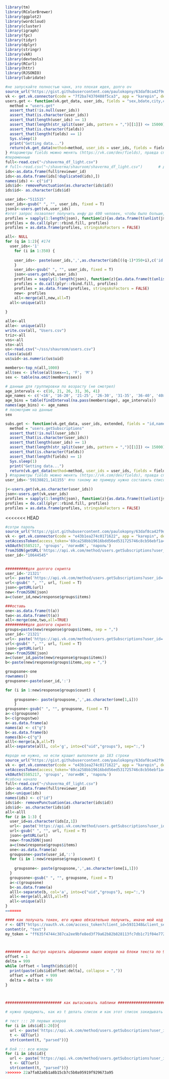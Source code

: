 ```r
library(tm)
library(RColorBrewer)
library(ggplot2)
library(wordcloud)
library(cluster)
library(igraph)
library(fpc)
library(tidyr)
library(dplyr)
library(stringr)
library(vkR)
library(devtools)
library(RCurl)
library(httr)
library(RJSONIO)
library(lubridate)
```


```r
#не запускайте полностью чанк, это плохая идея, долго оч
source_url("https://gist.githubusercontent.com/paulokopny/63daf8ca42f9d842b122/raw/bf7c8f9f6944b44e7c791cb66f4919bd762f4dc9/vk.R") 
vk <- get.vk.connector(code = "7f2ba74370408f5ca3", app = "karepin", debug = T)
users.get <- function(vk.get_data, user_ids, fields = "sex,bdate,city,country,home_town,education,universities,schools,counters,occupation,relation,personal") {
  method = "users.get"
  assert_that(!is.null(user_ids))
  assert_that(is.character(user_ids))
  assert_that(length(user_ids) == 1)
  assert_that(length(str_split(user_ids, pattern = ",")[[1]]) <= 15000)
  assert_that(is.character(fields))
  assert_that(length(fields) == 1)
  Sys.sleep(1)
  print("Getting data...")
  return(vk.get_data(method=method, user_ids = user_ids, fields = fields))
} #параметры fields можно менять (https://vk.com/dev/fields), правда список инфы,что там предлагают не особо радует
#переменные
full<-read.csv("~/shaverma_df_light.csv")
# full<-read.csv("~/shaverma/shauroom/shaverma_df_light.csv")       # для Руслана
ids<-as.data.frame(full$reviewer_id)
ids<-as.data.frame(ids[!duplicated(ids),])
names(ids) <- c("id")
ids$id<- removePunctuation(as.character(ids$id))
ids$id<- as.character(ids$id)
```

```r
user_ids<-"511515"
user_ids<-gsub(" ", "", user_ids, fixed = T)
json1<-users.get(vk,user_ids)
#этот запрос позволяет получить инфу до 400 человек, чтобы было больше, надо менять код, но как, я не разобрался (скрипт для большого количества ниже)
profiles = sapply(1:length(json), function(z){as.data.frame(t(unlist(json[[z]])))})
profiles = do.call(plyr::rbind.fill, profiles) 
profiles = as.data.frame(profiles, stringsAsFactors = FALSE) 

```

```r

all<- NULL
for (q in 1:2){ #174 
  user_ids<-'1'
    for (i in 1:350) {
      
    user_ids<- paste(user_ids,',',as.character(ids[((q-1)*350+i),c('id')]))
    }
    user_ids<-gsub(" ", "", user_ids, fixed = T)
    json<-users.get(vk,user_ids)
    profiles = sapply(1:length(json), function(z){as.data.frame(t(unlist(json[[z]])))})
    profiles = do.call(plyr::rbind.fill, profiles) 
    profiles = as.data.frame(profiles, stringsAsFactors = FALSE) 
    new<- profiles
    all<-merge(all,new,all=T)
  all<-unique(all)
  
}

alle<-all
alle<- unique(all)
write.csv(all, "Users.csv")
triz<-all
vos<-all
sto<-all
us<-read.csv("~/sss/shauroom/users.csv")
class(a$uid)
us$uid<-as.numeric(us$uid)
```


```r
members<-top_n(all,1000)
all$sex <- ifelse(all$sex==1, 'F', 'M')
sex <- table(na.omit(members$sex))

# данные для группировки по возрасту (не смотрел)
age_intervals <- c(16, 21, 26, 31, 36, 41)
age_names <- c('<16', '16-20', '21-25', '26-30', '31-35', '36-40', '40>')
age_bins = table(findInterval(na.pass(members$age), age_intervals))
names(age_bins) <- age_names
# посмотрим на данные
sex

```

```r
subs.get <- function(vk.get_data, user_ids, extended, fields = "id,name") {
  method = "users.getSubscriptions"
  assert_that(!is.null(user_ids))
  assert_that(is.character(user_ids))
  assert_that(length(user_ids) == 1)
  assert_that(length(str_split(user_ids, pattern = ",")[[1]]) <= 15000)
  assert_that(is.character(fields))
  assert_that(length(fields) == 1)
  Sys.sleep(1)
  print("Getting data...")
  return(vk.get_data(method=method, user_ids = user_ids, fields = fields))
} #параметры fields можно менять (https://vk.com/dev/fields), правда список инфы,что там предлагают не особо радует
user_ids<-'59138821,141155' #по такому же примеру нужно составить список id голосовавших

j<-users.get(vk,as.character(user_ids)) 
json<-users.get(vk,user_ids)
profiles = sapply(1:length(json), function(z){as.data.frame(t(unlist(json[[z]])))})
profiles = do.call(plyr::rbind.fill, profiles) 
profiles = as.data.frame(profiles, stringsAsFactors = FALSE) 
```

<<<<<<< HEAD
```r
#сотри пароль
source_url("https://gist.githubusercontent.com/paulokopny/63daf8ca42f9d842b122/raw/bf7c8f9f6944b44e7c791cb66f4919bd762f4dc9/vk.R")
vk <- get.vk.connector(code = "e43b1ea274c0171622", app = "karepin", debug = T) 
setAccessToken(access_token='69ca258bb19616bdd56ed531725746c8cb56ebf1a4b2fdbadedc260ef1a13adc7a4e325ee2d3fa38a5cae')
vkOAuth(5585217, 'groups', 'логинВК', 'пароль')
fromJSON(getURL('https://api.vk.com/method/users.getSubscriptions?user_id=10644545'))
user_id<-"10644545"


##########для долгого скрипта
user_id<-'21321'
url<- paste('https://api.vk.com/method/users.getSubscriptions?user_id=',user_id)
url<-gsub(" ", "", url, fixed = T)
json<-getURL(url)
new<-fromJSON(json)
a=c(user_id,new$response$groups$items)

###оставь
one<-as.data.frame(t(a))
two<-as.data.frame(t(a))
all<-merge(one,two,all=TRUE)
##########для долгого скрипта
groups=paste(new$response$groups$items, sep = ",")
user_id<-'21321'
url<- paste('https://api.vk.com/method/users.getSubscriptions?user_id=',user_id)
url<-gsub(" ", "", url, fixed = T)
json<-getURL(url)
new<-fromJSON(json)
a=c(user_id,paste(new$response$groups$items))
b<-paste(new$response$groups$items,sep = ",")

groupsone<-one
rownames()
groupsone<-paste(user_id,':')

for (i in 1:new$response$groups$count) {
      
    groupsone<- paste(groupsone,',',as.character(one[1,i]))
    } 
groupsone<-gsub(" ", "", groupsone, fixed = T)
a<-c(groupsone)
b<-c(groupstwo)
a<-as.data.frame(a)
names(a) <- c("g")
b<-as.data.frame(b)
names(b)<-c("g")
alll<-merge(a,b,all=T)
all<-separate(alll, col='g', into=c("uid","groups"), sep=":,")
```



```r
#вроде не нужно, но если крашит выполните до 183 строки
source_url("https://gist.githubusercontent.com/paulokopny/63daf8ca42f9d842b122/raw/bf7c8f9f6944b44e7c791cb66f4919bd762f4dc9/vk.R")
vk <- get.vk.connector(code = "e43b1ea274c0171622", app = "karepin", debug = T) 
setAccessToken(access_token='69ca258bb19616bdd56ed531725746c8cb56ebf1a4b2fdbadedc260ef1a13adc7a4e325ee2d3fa38a5cae')
vkOAuth(5585217, 'groups', 'логинВК', 'пароль')
#собсна начало
full<-read.csv("~/shaverma_df_light.csv")
ids<-as.data.frame(full$reviewer_id)
ids<-unique(ids)
names(ids) <- c("id")
ids$id<- removePunctuation(as.character(ids$id))
ids$id<- as.character(ids$id)
all<-alll
for (z in 1:3) {
  user_id=as.character(ids[z,1])
  url<- paste('https://api.vk.com/method/users.getSubscriptions?user_id=',user_id)
  url<-gsub(" ", "", url, fixed = T)
  json<-getURL(url)
  new<-fromJSON(json)
  a=c(new$response$groups$items)
  one<-as.data.frame(a)
  groupsone<-paste(user_id,':')
  for (i in 1:new$response$groups$count) {
      
    groupsone<- paste(groupsone,',',as.character(one[i,1]))
  } 
  groupsone<-gsub(" ", "", groupsone, fixed = T)
  a<-c(groupsone)
  b<-as.data.frame(a)
  alll<-separate(b, col='a', into=c("uid","groups"), sep=":,")
  all<-merge(all,alll,all=T)
  all<-unique(all)
}
=======
```

```r

#### как получать токен, его нужно обязательно получить, иначе мой код не будет работать ####
r <- GET("https://oauth.vk.com/access_token?client_id=5931348&client_secret=TNErTj22HPljiUMRoCOK&redirect_uri=https://oauth.vk.com/blank.html&code=d4a0098b279bc47555")
content(r, "text")
my_token = "ff635f4744c387ca2ee9bfe8ed3f79a62b82b828113fc7db1c71f04e7722345007e9a439b5128a99d1409"



####### как быстро нарезать айдишники наших юзеров на блоки текста по 998 элементов ########
offset = 1
delta = 999
while (offset < length(ids$id)){
  print(paste(ids$id[offset:delta], collapse = ","))
  offset = offset + 999
  delta = delta + 999
}



######################### как вытаскивать паблики ###############################

# нужно придумать, как из t делать список и как этот список закидывать в user.csv (туда, где хранятся все данные на юзеров)

# тест ::: 20 первых юзеров
for (i in ids$id[1:20]){
  url <- paste('https://api.vk.com/method/users.getSubscriptions?user_id=', i, "&extended=0&fields=id,name", "&v=5.62", "access_token=", my_token, sep = "")
  t <- GET(url)
  str(content(t, "parsed"))}

# бой ::: все юзеры
for (i in ids$id){
  url <- paste('https://api.vk.com/method/users.getSubscriptions?user_id=', i, "&extended=0&fields=id,name", "&v=5.62", "access_token=", my_token, sep = "")
  t <- GET(url)
  str(content(t, "parsed"))}
>>>>>>> 22a7fa82a0b1a8b15cb7c5b0a95919f929673a95
```

